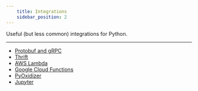 ```yaml
---
    title: Integrations
    sidebar_position: 2
---
```


Useful (but less common) integrations for Python.

---

- [Protobuf and gRPC](./protobuf-and-grpc.mdx)
- [Thrift](./thrift.mdx)
- [AWS Lambda](./aws-lambda.mdx)
- [Google Cloud Functions](./google-cloud-functions.mdx)
- [PyOxidizer](./pyoxidizer.mdx)
- [Jupyter](./jupyter.mdx)
